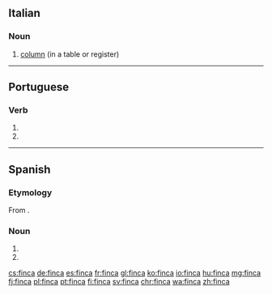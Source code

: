 ==Italian==

===Noun===
{{it-noun|f}}

# [[column]] (in a table or register)

----

==Portuguese==

===Verb===
{{pt-verb-form}}

# {{pt-verb form of|fincar|ar|indicative|present|singular|third}}
# {{pt-verb form of|fincar|ar|imperative|affirmative|singular|second}}

----

==Spanish==

===Etymology===
From {{l|es|fincar}}.

===Noun===
{{es-noun|f}}

# {{l|en|farm}}
# {{l|en|estate}}

[[cs:finca]]
[[de:finca]]
[[es:finca]]
[[fr:finca]]
[[gl:finca]]
[[ko:finca]]
[[io:finca]]
[[hu:finca]]
[[mg:finca]]
[[fj:finca]]
[[pl:finca]]
[[pt:finca]]
[[fi:finca]]
[[sv:finca]]
[[chr:finca]]
[[wa:finca]]
[[zh:finca]]